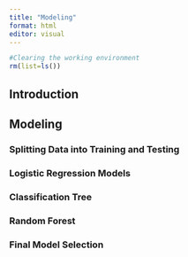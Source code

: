 ```yaml
---
title: "Modeling"
format: html
editor: visual
---
```


```r
#Clearing the working environment
rm(list=ls())
```

## Introduction

## Modeling

### Splitting Data into Training and Testing

### Logistic Regression Models

### Classification Tree

### Random Forest

### Final Model Selection